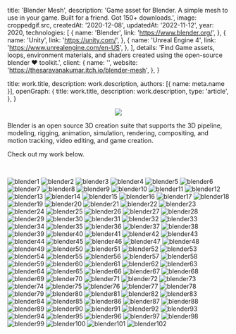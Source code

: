 


  title: 'Blender Mesh',
  description:
    'Game asset for Blender. A simple mesh to use in your game. Built for a friend. Got 150+ downloads.',
  image: croppedgif.src,
  createdAt: '2020-12-08',
  updatedAt: '2022-11-12',
  year: 2020,
  technologies: [
    {
      name: 'Blender',
      link: 'https://www.blender.org/',
    },
    {
      name: 'Unity',
      link: 'https://unity.com/',
    },
    {
      name: 'Unreal Engine 4',
      link: 'https://www.unrealengine.com/en-US',
    },
  ],
  details:
    'Find Game assets, loops, environment materials, and shaders created using the open-source blender ❤ toolkit.',
  client: {
    name: '',
    website: 'https://thesaravanakumar.itch.io/blender-mesh',
  },
}

  title: work.title,
  description: work.description,
  authors: [{ name: meta.name }],
  openGraph: {
    title: work.title,
    description: work.description,
    type: 'article',
  },
}


<p align="center">
<a href="https://www.blender.org/">
  <Image align="center"  src={logo.src}
  />
</a>
</p>

Blender is an open source 3D creation suite that supports the 3D pipeline, modeling, rigging, animation, simulation, rendering, compositing, and motion tracking, video editing, and game creation.

Check out my work below.

<br />

<Image 
  src={blender1.src} 
  alt="blender1"
/>
<Image 
  src={blender2.src} 
  alt="blender2"
/>
<Image 
  src={blender3.src} 
  alt="blender3"
/>
<Image 
  src={blender4.src} 
  alt="blender4"
/>
<Image 
  src={blender5.src} 
  alt="blender5"
/>
<Image 
  src={blender6.src} 
  alt="blender6"
/>
<Image 
  src={blender7.src} 
  alt="blender7"
/>
<Image 
  src={blender8.src} 
  alt="blender8"
/>
<Image 
  src={blender9.src} 
  alt="blender9"
/>
<Image 
  src={blender10.src} 
  alt="blender10"
/>
<Image 
  src={blender11.src} 
  alt="blender11"
/>
<Image 
  src={blender12.src} 
  alt="blender12"
/>
<Image 
  src={blender13.src} 
  alt="blender13"
/>
<Image 
  src={blender14.src} 
  alt="blender14"
/>
<Image 
  src={blender15.src} 
  alt="blender15"
/>
<Image 
  src={blender16.src} 
  alt="blender16"
/>
<Image 
  src={blender17.src} 
  alt="blender17"
/>
<Image 
  src={blender18.src} 
  alt="blender18"
/>
<Image 
  src={blender19.src} 
  alt="blender19"
/>
<Image 
  src={blender20.src} 
  alt="blender20"
/>
<Image 
  src={blender21.src} 
  alt="blender21"
/>
<Image 
  src={blender22.src} 
  alt="blender22"
/>
<Image 
  src={blender23.src} 
  alt="blender23"
/>
<Image 
  src={blender24.src} 
  alt="blender24"
/>
<Image 
  src={blender25.src} 
  alt="blender25"
/>
<Image 
  src={blender26.src} 
  alt="blender26"
/>
<Image 
  src={blender27.src} 
  alt="blender27"
/>
<Image 
  src={blender28.src} 
  alt="blender28"
/>
<Image 
  src={blender29.src} 
  alt="blender29"
/>
<Image 
  src={blender30.src} 
  alt="blender30"
/>
<Image 
  src={blender31.src} 
  alt="blender31"
/>
<Image 
  src={blender32.src} 
  alt="blender32"
/>
<Image 
  src={blender33.src} 
  alt="blender33"
/>
<Image 
  src={blender34.src} 
  alt="blender34"
/>
<Image 
  src={blender35.src} 
  alt="blender35"
/>
<Image 
  src={blender36.src} 
  alt="blender36"
/>
<Image 
  src={blender37.src} 
  alt="blender37"
/>
<Image 
  src={blender38.src} 
  alt="blender38"
/>
<Image 
  src={blender39.src} 
  alt="blender39"
/>
<Image 
  src={blender40.src} 
  alt="blender40"
/>
<Image 
  src={blender41.src} 
  alt="blender41"
/>
<Image 
  src={blender42.src} 
  alt="blender42"
/>
<Image 
  src={blender43.src} 
  alt="blender43"
/>
<Image 
  src={blender44.src} 
  alt="blender44"
/>
<Image 
  src={blender45.src} 
  alt="blender45"
/>
<Image 
  src={blender46.src} 
  alt="blender46"
/>
<Image 
  src={blender47.src} 
  alt="blender47"
/>
<Image 
  src={blender48.src} 
  alt="blender48"
/>
<Image 
  src={blender49.src} 
  alt="blender49"
/>
<Image 
  src={blender50.src} 
  alt="blender50"
/>
<Image 
  src={blender51.src} 
  alt="blender51"
/>
<Image 
  src={blender52.src} 
  alt="blender52"
/>
<Image 
  src={blender53.src} 
  alt="blender53"
/>
<Image 
  src={blender54.src} 
  alt="blender54"
/>
<Image 
  src={blender55.src} 
  alt="blender55"
/>
<Image 
  src={blender56.src} 
  alt="blender56"
/>
<Image 
  src={blender57.src} 
  alt="blender57"
/>
<Image 
  src={blender58.src} 
  alt="blender58"
/>
<Image 
  src={blender59.src} 
  alt="blender59"
/>
<Image 
  src={blender60.src} 
  alt="blender60"
/>
<Image 
  src={blender61.src} 
  alt="blender61"
/>
<Image 
  src={blender62.src} 
  alt="blender62"
/>
<Image 
  src={blender63.src} 
  alt="blender63"
/>
<Image 
  src={blender64.src} 
  alt="blender64"
/>
<Image 
  src={blender65.src} 
  alt="blender65"
/>
<Image 
  src={blender66.src} 
  alt="blender66"
/>
<Image 
  src={blender67.src} 
  alt="blender67"
/>
<Image 
  src={blender68.src} 
  alt="blender68"
/>
<Image 
  src={blender69.src} 
  alt="blender69"
/>
<Image 
  src={blender70.src} 
  alt="blender70"
/>
<Image 
  src={blender71.src} 
  alt="blender71"
/>
<Image 
  src={blender72.src} 
  alt="blender72"
/>
<Image 
  src={blender73.src} 
  alt="blender73"
/>
<Image 
  src={blender74.src} 
  alt="blender74"
/>
<Image 
  src={blender75.src} 
  alt="blender75"
/>
<Image 
  src={blender76.src} 
  alt="blender76"
/>
<Image 
  src={blender77.src} 
  alt="blender77"
/>
<Image 
  src={blender78.src} 
  alt="blender78"
/>
<Image 
  src={blender79.src} 
  alt="blender79"
/>
<Image 
  src={blender80.src} 
  alt="blender80"
/>
<Image 
  src={blender81.src} 
  alt="blender81"
/>
<Image 
  src={blender82.src} 
  alt="blender82"
/>
<Image 
  src={blender83.src} 
  alt="blender83"
/>
<Image 
  src={blender84.src} 
  alt="blender84"
/>
<Image 
  src={blender85.src} 
  alt="blender85"
/>
<Image 
  src={blender86.src} 
  alt="blender86"
/>
<Image 
  src={blender87.src} 
  alt="blender87"
/>
<Image 
  src={blender88.src} 
  alt="blender88"
/>
<Image 
  src={blender89.src} 
  alt="blender89"
/>
<Image 
  src={blender90.src} 
  alt="blender90"
/>
<Image 
  src={blender91.src} 
  alt="blender91"
/>
<Image 
  src={blender92.src} 
  alt="blender92"
/>
<Image 
  src={blender93.src} 
  alt="blender93"
/>
<Image 
  src={blender94.src} 
  alt="blender94"
/>
<Image 
  src={blender95.src} 
  alt="blender95"
/>
<Image 
  src={blender96.src} 
  alt="blender96"
/>
<Image 
  src={blender97.src} 
  alt="blender97"
/>
<Image 
  src={blender98.src} 
  alt="blender98"
/>
<Image 
  src={blender99.src} 
  alt="blender99"
/>
<Image 
  src={blender100.src} 
  alt="blender100"
/>
<Image 
  src={blender101.src} 
  alt="blender101"
/>
<Image 
  src={blender102.src} 
  alt="blender102"
/>
